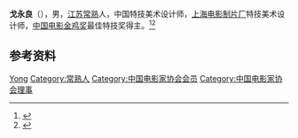 '''戈永良'''（{{bd|1926年|}}），男，[[江苏|江苏]][[常熟|常熟]]人，中国特技美术设计师，[[上海电影制片厂|上海电影制片厂]]特技美术设计师，[[中国电影金鸡奖|中国电影金鸡奖]]最佳特技奖得主。<ref>{{Cite book|title=中国美术家人名辞典 • 补遗一编|author=乔晓军编著|publisher=三秦出版社|year=2007|isbn=|location=西安|pages=}}</ref><ref>{{Cite web|title=中国电影特效技术60年发展之路|url=http://www.hualong-edu.com/upload/filmsp.html|accessdate=2020-12-20|work=华龙数字艺术学院|archive-date=2010-02-13|archive-url=https://web.archive.org/web/20100213194439/http://www.hualong-edu.com/upload/filmsp.html|dead-url=no}}</ref>

== 参考资料 ==
{{reflist}}

{{中国人物小作品}}
{{Navboxes
| title  = 戈永良在[[中国电影家协会|中国电影家协会]]的职务
| list1  =
{{中国电影家协会第四届理事会}}
{{中国电影家协会第五届理事会}}
}}

{{Authority control}}
{{DEFAULTSORT:ge戈}}
[[Category:戈姓|Yong]]
[[Category:常熟人|Category:常熟人]]
[[Category:中国电影家协会会员|Category:中国电影家协会会员]]
[[Category:中国电影家协会理事|Category:中国电影家协会理事]]